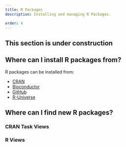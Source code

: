 ```yaml
---
title: R Packages
description: Installing and managing R Packages.

order: 4
---
```


::: {.callout-caution}
## This section is under construction
:::

## Where can I install R packages from?

R packages can be installed from:

- [CRAN]()
- [Bioconductor]()
- [GitHub]()
- [R-Universe]()

## Where can I find new R packages?

### CRAN Task Views

### R Views
